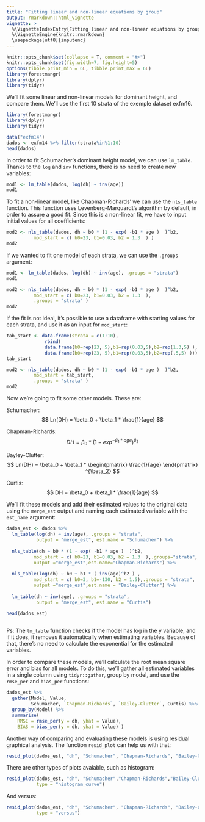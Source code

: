 ```yaml
---
title: "Fitting linear and non-linear equations by group"
output: rmarkdown::html_vignette
vignette: >
  %\VignetteIndexEntry{Fitting linear and non-linear equations by group}
  %\VignetteEngine{knitr::rmarkdown}
  \usepackage[utf8]{inputenc}
---
```

  
```r
knitr::opts_chunk$set(collapse = T, comment = "#>")
knitr::opts_chunk$set(fig.width=7, fig.height=5)
options(tibble.print_min = 6L, tibble.print_max = 6L)
library(forestmangr)
library(dplyr)
library(tidyr)
```

We'll fit some linear and non-linear models for dominant height, and compare them. We'll use the first 10 strata of the exemple dataset exfm16.
```r
library(forestmangr)
library(dplyr)
library(tidyr)

data("exfm14")
dados <- exfm14 %>% filter(strata%in%1:10)
head(dados)
```

In order to fit Schumacher's dominant height model, we can use `lm_table`. Thanks to the `log` and `inv` functions, there is no need to create new variables:
```r
mod1 <- lm_table(dados, log(dh) ~ inv(age))
mod1
```

To fit a non-linear model, like Chapman-Richards' we can use the `nls_table` function. This function uses Levenberg-Marquardt's algorithm by default, in order to assure a good fit. Since this is a non-linear fit, we have to input initial values for all coefficients:
```r
mod2 <- nls_table(dados, dh ~ b0 * (1 - exp( -b1 * age )  )^b2, 
          mod_start = c( b0=23, b1=0.03, b2 = 1.3  ) )
mod2
```

If we wanted to fit one model of each strata, we can use the `.groups` argument:
```r
mod1 <- lm_table(dados, log(dh) ~ inv(age), .groups = "strata")
mod1
```


```r
mod2 <- nls_table(dados, dh ~ b0 * (1 - exp( -b1 * age )  )^b2, 
          mod_start = c( b0=23, b1=0.03, b2 = 1.3  ),
          .groups = "strata" )
mod2
```

If the fit is not ideal, it's possible to use a dataframe with starting values for each strata, and use it as an input for `mod_start`:
```r
tab_start <- data.frame(strata = c(1:10), 
              rbind(
              data.frame(b0=rep(23, 5),b1=rep(0.03,5),b2=rep(1.3,5) ), 
              data.frame(b0=rep(23, 5),b1=rep(0.03,5),b2=rep(.5,5) )))
tab_start
```

```r
mod2 <- nls_table(dados, dh ~ b0 * (1 - exp( -b1 * age )  )^b2, 
          mod_start = tab_start,
          .groups = "strata" )
mod2
```

Now we're going to fit some other models. These are:

Schumacher:
$$ Ln(DH) = \beta_0 + \beta_1 * \frac{1}{age} $$

Chapman-Richards:
$$ DH = \beta_0 * (1 - exp^{-\beta_1 * age})^{\beta_2}  $$

Bayley-Clutter:
$$ Ln(DH) = \beta_0 + \beta_1 * \begin{pmatrix} \frac{1}{age} \end{pmatrix} ^{\beta_2}  $$

Curtis:
$$ DH = \beta_0 + \beta_1 * \frac{1}{age} $$

We'll fit these models and add their estimated values to the original data using the `merge_est` output and naming each estimated variable with the `est_name` argument:
```r
dados_est <- dados %>% 
  lm_table(log(dh) ~ inv(age), .groups = "strata",
           output = "merge_est", est.name = "Schumacher") %>% 
  
  nls_table(dh ~ b0 * (1 - exp( -b1 * age )  )^b2, 
          mod_start = c( b0=23, b1=0.03, b2 = 1.3  ),.groups="strata",
          output ="merge_est",est.name="Chapman-Richards") %>% 
  
  nls_table(log(dh) ~ b0 + b1 * ( inv(age)^b2 ) , 
          mod_start = c( b0=3, b1=-130, b2 = 1.5),.groups = "strata",
          output ="merge_est",est.name = "Bailey-Clutter") %>% 
  
  lm_table(dh ~ inv(age), .groups = "strata",
           output = "merge_est", est.name = "Curtis") 

head(dados_est)  
  
```
Ps: The `lm_table` function checks if the model has log in the y variable, and if it does, it removes it automatically when estimating variables. Because of that, there's no need to calculate the exponential for the estimated variables.

In order to compare these models, we'll calculate the root mean square error and bias for all models. To do this, we'll gather all estimated variables in a single column using `tidyr::gather`, group by model, and use the `rmse_per` and `bias_per` functions:
```r
dados_est %>% 
  gather(Model, Value, 
         Schumacher, `Chapman-Richards`, `Bailey-Clutter`, Curtis) %>% 
  group_by(Model) %>% 
  summarise(
    RMSE = rmse_per(y = dh, yhat = Value),
    BIAS = bias_per(y = dh, yhat = Value) )
```

Another way of comparing and evaluating these models is using residual graphical analysis. The function `resid_plot` can help us with that:
```r
resid_plot(dados_est, "dh", "Schumacher", "Chapman-Richards", "Bailey-Clutter", "Curtis")
```

There are other types of plots avaiable, such as histogram:
```r
resid_plot(dados_est, "dh", "Schumacher","Chapman-Richards","Bailey-Clutter", "Curtis",
           type = "histogram_curve")
```

And versus:
```r
resid_plot(dados_est, "dh", "Schumacher", "Chapman-Richards", "Bailey-Clutter", "Curtis",
           type = "versus")
```